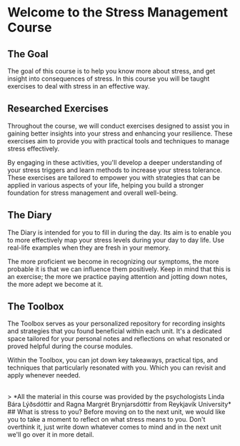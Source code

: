 
# Welcome to the Stress Management Course  

## The Goal

The goal of this course is to help you know more about stress, and get insight into consequences of stress. In this course you will be taught exercises to deal with stress in an effective way.


## Researched Exercises

Throughout the course, we will conduct exercises designed to assist you in gaining better insights into your stress and enhancing your resilience. These exercises aim to provide you with practical tools and techniques to manage stress effectively.

By engaging in these activities, you'll develop a deeper understanding of your stress triggers and learn methods to increase your stress tolerance. These exercises are tailored to empower you with strategies that can be applied in various aspects of your life, helping you build a stronger foundation for stress management and overall well-being.


## The Diary

The Diary is intended for you to fill in during the day. Its aim is to enable you to more effectively map your stress levels during your day to day life. Use real-life examples when they are fresh in your memory. 

The more proficient we become in recognizing our symptoms, the more probable it is that we can influence them positively.
Keep in mind that this is an exercise; the more we practice paying attention and jotting down notes, the more adept we become at it.


## The Toolbox
The Toolbox serves as your personalized repository for recording insights and strategies that you found beneficial within each unit. It's a dedicated space tailored for your personal notes and reflections on what resonated or proved helpful during the course modules.

Within the Toolbox, you can jot down key takeaways, practical tips, and techniques that particularly resonated with you. Which you can revisit and apply whenever needed.


<br />
> *All the material in this course was provided by the psychologists Linda Bára Lýðsdóttir and Ragna Margrét Brynjarsdóttir from Reykjavík University*
## What is stress to you?
Before moving on to the next unit, we would like you to take a moment to reflect on what stress means to you.
Don't overthink it, just write down whatever comes to mind and in the next unit we'll go over it in more detail.

<TextareaInput title="How do you define stress?" />

<UnitNavButtons nextUrl="./2-what-is-stress" />
<br />
